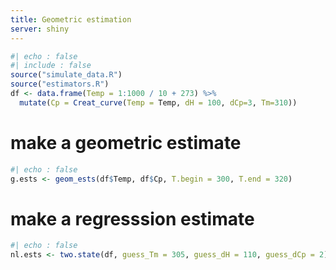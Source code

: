 ```yaml
---
title: Geometric estimation
server: shiny
---
```



```r
#| echo : false
#| include : false
source("simulate_data.R")
source("estimators.R")
df <- data.frame(Temp = 1:1000 / 10 + 273) %>%
  mutate(Cp = Creat_curve(Temp = Temp, dH = 100, dCp=3, Tm=310))
```

# make a geometric estimate
```r
#| echo : false
g.ests <- geom_ests(df$Temp, df$Cp, T.begin = 300, T.end = 320)
```

# make a regresssion estimate
```r
#| echo : false
nl.ests <- two.state(df, guess_Tm = 305, guess_dH = 110, guess_dCp = 2)
```


 
